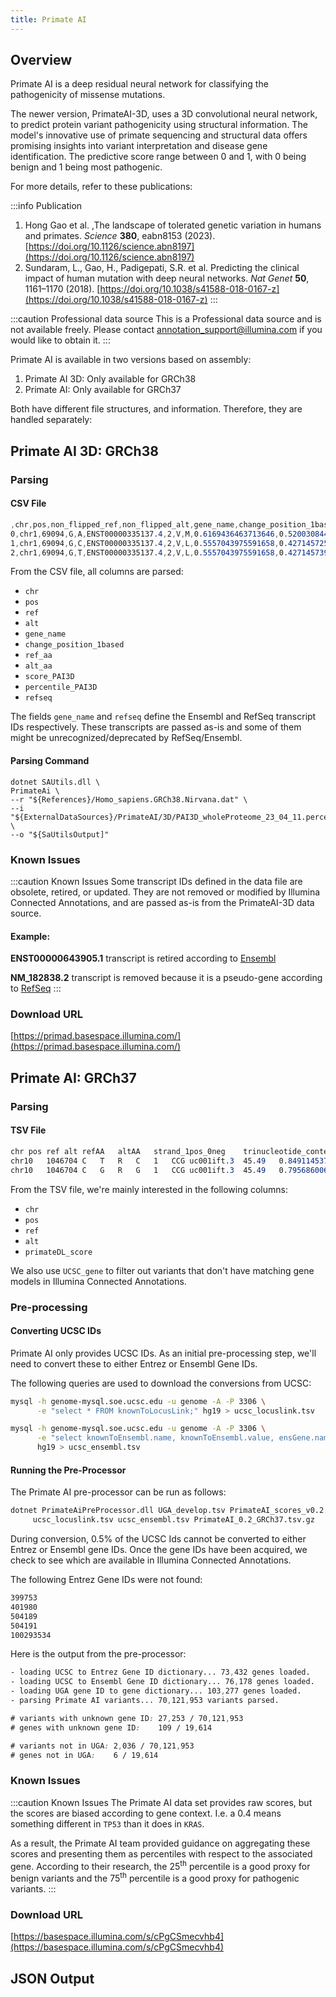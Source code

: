 ```yaml
---
title: Primate AI
---
```



## Overview

Primate AI is a deep residual neural network for classifying the pathogenicity of missense mutations.

The newer version, PrimateAI-3D, uses a 3D convolutional neural network, to predict protein variant pathogenicity using structural information.
The model's innovative use of primate sequencing and structural data offers promising insights into variant interpretation and disease gene identification.
The predictive score range between 0 and 1, with 0 being benign and 1 being most pathogenic.


For more details, refer to these publications:

:::info Publication
1. Hong Gao et al. ,The landscape of tolerated genetic variation in humans and primates. *Science* **380**, eabn8153 (2023). [https://doi.org/10.1126/science.abn8197](https://doi.org/10.1126/science.abn8197)
2. Sundaram, L., Gao, H., Padigepati, S.R. et al. Predicting the clinical impact of human mutation with deep neural networks. *Nat Genet* **50**, 1161–1170 (2018). [https://doi.org/10.1038/s41588-018-0167-z](https://doi.org/10.1038/s41588-018-0167-z)
:::

:::caution Professional data source
This is a Professional data source and is not available freely. Please contact annotation_support@illumina.com if you would like to obtain it.
:::


Primate AI is available in two versions based on assembly:
1. Primate AI 3D: Only available for GRCh38
1. Primate AI: Only available for GRCh37

Both have different file structures, and information. Therefore, they are handled separately:

## Primate AI 3D: GRCh38
### Parsing

#### CSV File

```scss
,chr,pos,non_flipped_ref,non_flipped_alt,gene_name,change_position_1based,ref_aa,alt_aa,score_PAI3D,percentile_PAI3D,refseq
0,chr1,69094,G,A,ENST00000335137.4,2,V,M,0.6169436463713646,0.5200308441794135,NM_001005484.1
1,chr1,69094,G,C,ENST00000335137.4,2,V,L,0.5557043975591658,0.4271457250214688,NM_001005484.1
2,chr1,69094,G,T,ENST00000335137.4,2,V,L,0.5557043975591658,0.4271457391722522,NM_001005484.1
```

From the CSV file, all columns are parsed:
* `chr`
* `pos`
* `ref`
* `alt`
* `gene_name`
* `change_position_1based`
* `ref_aa`
* `alt_aa`
* `score_PAI3D`
* `percentile_PAI3D`
* `refseq`

The fields `gene_name` and `refseq` define the Ensembl and RefSeq transcript IDs respectively.
These transcripts are passed as-is and some of them might be unrecognized/deprecated by RefSeq/Ensembl.

#### Parsing Command
```shell
dotnet SAUtils.dll \
PrimateAi \
--r "${References}/Homo_sapiens.GRCh38.Nirvana.dat" \
--i "${ExternalDataSources}/PrimateAI/3D/PAI3D_wholeProteome_23_04_11.percentiles.pkg.refseq.csv.gz" \
--o "${SaUtilsOutput]"
```


### Known Issues

:::caution Known Issues
Some transcript IDs defined in the data file are obsolete, retired, or updated.
They are not removed or modified by Illumina Connected Annotations, and are passed as-is from the PrimateAI-3D data source.

#### Example:
**ENST00000643905.1** transcript is retired according to [Ensembl](https://useast.ensembl.org/Homo_sapiens/Transcript/Idhistory?db=core;t=ENST00000643905)

**NM_182838.2** transcript is removed because it is a pseudo-gene according to [RefSeq](https://www.ncbi.nlm.nih.gov/nuccore/NM_182838.3)
:::


### Download URL
[https://primad.basespace.illumina.com/](https://primad.basespace.illumina.com/)


## Primate AI: GRCh37
### Parsing

#### TSV File

```scss
chr	pos	ref	alt	refAA	altAA	strand_1pos_0neg	trinucleotide_context	UCSC_gene	ExAC_coverage	primateDL_score
chr10	1046704	C	T	R	C	1	CCG	uc001ift.3	45.49	0.849114537239
chr10	1046704	C	G	R	G	1	CCG	uc001ift.3	45.49	0.795686006546
```

From the TSV file, we're mainly interested in the following columns:
* `chr`
* `pos`
* `ref`
* `alt`
* `primateDL_score`

We also use `UCSC_gene` to filter out variants that don't have matching gene models in Illumina Connected Annotations.

### Pre-processing

#### Converting UCSC IDs

Primate AI only provides UCSC IDs. As an initial pre-processing step, we'll need to convert these to either Entrez or Ensembl Gene IDs.

The following queries are used to download the conversions from UCSC:

```bash
mysql -h genome-mysql.soe.ucsc.edu -u genome -A -P 3306 \
      -e "select * FROM knownToLocusLink;" hg19 > ucsc_locuslink.tsv

mysql -h genome-mysql.soe.ucsc.edu -u genome -A -P 3306 \
      -e "select knownToEnsembl.name, knownToEnsembl.value, ensGene.name2 FROM knownToEnsembl, ensGene WHERE knownToEnsembl.value = ensGene.name;" \
      hg19 > ucsc_ensembl.tsv
```

#### Running the Pre-Processor

The Primate AI pre-processor can be run as follows:

```bash
dotnet PrimateAiPreProcessor.dll UGA_develop.tsv PrimateAI_scores_v0.2.tsv.gz \
     ucsc_locuslink.tsv ucsc_ensembl.tsv PrimateAI_0.2_GRCh37.tsv.gz
```

During conversion, 0.5% of the UCSC Ids cannot be converted to either Entrez or Ensembl gene IDs. Once the gene IDs have been acquired, we check to see which are available in Illumina Connected Annotations.

The following Entrez Gene IDs were not found:

```scss
399753
401980
504189
504191
100293534
```

Here is the output from the pre-processor:

```scss
- loading UCSC to Entrez Gene ID dictionary... 73,432 genes loaded.
- loading UCSC to Ensembl Gene ID dictionary... 76,178 genes loaded.
- loading UGA gene ID to gene dictionary... 103,277 genes loaded.
- parsing Primate AI variants... 70,121,953 variants parsed.

# variants with unknown gene ID: 27,253 / 70,121,953
# genes with unknown gene ID:    109 / 19,614

# variants not in UGA: 2,036 / 70,121,953
# genes not in UGA:    6 / 19,614
```

### Known Issues

:::caution Known Issues
The Primate AI data set provides raw scores, but the scores are biased according to gene context. I.e. a 0.4 means something different in `TP53` than it does in `KRAS`.

As a result, the Primate AI team provided guidance on aggregating these scores and presenting them as percentiles with respect to the associated gene. According to their research, the 25<sup>th</sup> percentile is a good proxy for benign variants and the 75<sup>th</sup> percentile is a good proxy for pathogenic variants.
:::

### Download URL

[https://basespace.illumina.com/s/cPgCSmecvhb4](https://basespace.illumina.com/s/cPgCSmecvhb4)


## JSON Output

<JSON />
